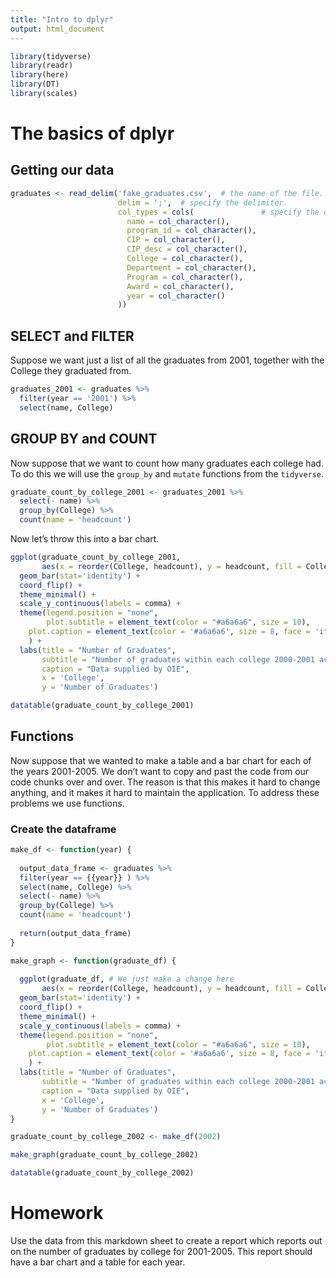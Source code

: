 ```yaml
---
title: "Intro to dplyr"
output: html_document
---
```


```r
library(tidyverse)
library(readr)
library(here)
library(DT)
library(scales)
```


<!-- This file by Matt Nickodemus is licensed under a Creative Commons Attribution 4.0 International License -->

# The basics of dplyr

## Getting our data

```r
graduates <- read_delim('fake_graduates.csv',  # the name of the file. Don't forget the path if you need it
                        delim = ';',  # specify the delimiter. 
                        col_types = cols(               # specify the data types of the columns
                          name = col_character(),
                          program_id = col_character(),
                          CIP = col_character(),
                          CIP_desc = col_character(),
                          College = col_character(),
                          Department = col_character(),
                          Program = col_character(),
                          Award = col_character(),
                          year = col_character()
                        ))
```


## SELECT and FILTER

Suppose we want just a list of all the graduates from 2001, together with the College they graduated from.

```r
graduates_2001 <- graduates %>% 
  filter(year == '2001') %>% 
  select(name, College)
```

## GROUP BY and COUNT

Now suppose that we want to count how many graduates each college had. To do this we will use the `group_by` and `mutate` functions from the `tidyverse`.

```r
graduate_count_by_college_2001 <- graduates_2001 %>% 
  select(- name) %>% 
  group_by(College) %>% 
  count(name = 'headcount')
```

Now let's throw this into a bar chart.

```r
ggplot(graduate_count_by_college_2001,
       aes(x = reorder(College, headcount), y = headcount, fill = College)) + # the reorder function arranges to bars
  geom_bar(stat='identity') +
  coord_flip() +
  theme_minimal() +
  scale_y_continuous(labels = comma) +
  theme(legend.position = "none",
        plot.subtitle = element_text(color = "#a6a6a6", size = 10),
    plot.caption = element_text(color = '#a6a6a6', size = 8, face = 'italic')
    ) +
  labs(title = "Number of Graduates",
       subtitle = "Number of graduates within each college 2000-2001 academic year",
       caption = "Data supplied by OIE",
       x = 'College',
       y = 'Number of Graduates')
```

```r
datatable(graduate_count_by_college_2001)
```


## Functions

Now suppose that we wanted to make a table and a bar chart for each of the years 2001-2005. We don't want to copy and past the code from our code chunks over and over. The reason is that this makes it hard to change anything, and it makes it hard to maintain the application. To address these problems we use functions.

### Create the dataframe

```r
make_df <- function(year) {
  
  output_data_frame <- graduates %>% 
  filter(year == {{year}} ) %>% 
  select(name, College) %>% 
  select(- name) %>% 
  group_by(College) %>% 
  count(name = 'headcount')
  
  return(output_data_frame)
}

make_graph <- function(graduate_df) {
  
  ggplot(graduate_df, # We just make a change here
       aes(x = reorder(College, headcount), y = headcount, fill = College)) +
  geom_bar(stat='identity') +
  coord_flip() +
  theme_minimal() +
  scale_y_continuous(labels = comma) +
  theme(legend.position = "none",
        plot.subtitle = element_text(color = "#a6a6a6", size = 10),
    plot.caption = element_text(color = '#a6a6a6', size = 8, face = 'italic')
    ) +
  labs(title = "Number of Graduates",
       subtitle = "Number of graduates within each college 2000-2001 academic year",
       caption = "Data supplied by OIE",
       x = 'College',
       y = 'Number of Graduates')
}
```

```r
graduate_count_by_college_2002 <- make_df(2002)
```

```r
make_graph(graduate_count_by_college_2002)
```

```r
datatable(graduate_count_by_college_2002)
```

# Homework

Use the data from this markdown sheet to create a report which reports out on the number of graduates by college for 2001-2005. This report should have a bar chart and a table for each year. 




 






